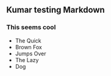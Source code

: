 ## Kumar testing Markdown
### This seems cool

* The Quick
* Brown Fox 
* Jumps Over
* The Lazy
* Dog

